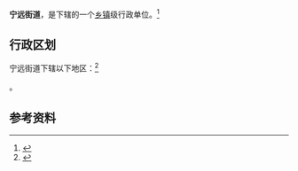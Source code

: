 {{中国乡级行政区|21/14/81/002/000}}

'''宁远街道'''，是{{PRC admin/fullname|21/14/81/002/000|3}}下辖的一个[[乡镇|乡镇]]级行政单位。<ref>{{PRC admin/ref sgc|{{PRC admin/parent|21/14/81/002/000}}}}</ref>

== 行政区划 ==

宁远街道下辖以下地区：<ref>{{PRC admin/ref sgc|21/14/81/002/000}}</ref>

{{PRC admin/children|21/14/81/002/000}}。

== 参考资料 ==

{{reflist}}

{{行政区划小作品}}
{{PRC admin/navcat|21/14/81/002/000}}